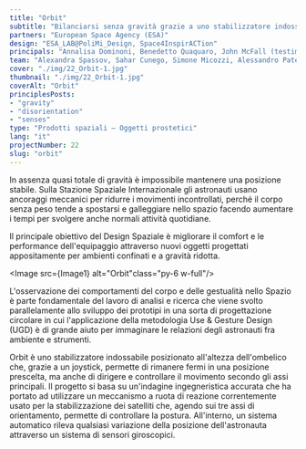 ```yaml
---
title: "Orbit"
subtitle: "Bilanciarsi senza gravità grazie a uno stabilizzatore indossabile ispirato alla tecnologia dei satelliti che aiuta a mantenere la postura neutra."
partners: "European Space Agency (ESA)"
design: "ESA_LAB@PoliMi_Design, Space4InspirACTion"
principals: "Annalisa Dominoni, Benedetto Quaquaro, John McFall (testimonial)"
team: "Alexandra Spassov, Sahar Cunego, Simone Micozzi, Alessandro Paterlini"
cover: "./img/22_Orbit-1.jpg"
thumbnail: "./img/22_Orbit-1.jpg"
coverAlt: "Orbit"
principlesPosts: 
- "gravity" 
- "disorientation" 
- "senses"
type: "Prodotti spaziali — Oggetti prostetici"
lang: "it"
projectNumber: 22
slug: "orbit"
---
```



In assenza quasi totale di gravità è impossibile mantenere una posizione stabile. Sulla Stazione Spaziale Internazionale gli astronauti usano ancoraggi meccanici per ridurre i movimenti incontrollati, perché il corpo senza peso tende a spostarsi e galleggiare nello spazio facendo aumentare i tempi per svolgere anche normali attività quotidiane.

Il principale obiettivo del Design Spaziale è migliorare il comfort e le performance dell'equipaggio attraverso nuovi oggetti progettati appositamente per ambienti confinati e a gravità ridotta.

<Image src={Image1} alt="Orbit"class="py-6 w-full"/>

L'osservazione dei comportamenti del corpo e delle gestualità nello Spazio è parte fondamentale del lavoro di analisi e ricerca che viene svolto parallelamente allo sviluppo dei prototipi in una sorta di progettazione circolare in cui l'applicazione della metodologia Use & Gesture Design (UGD) è di grande aiuto per immaginare le relazioni degli astronauti fra ambiente e strumenti. 

Orbit è uno stabilizzatore indossabile posizionato all'altezza dell'ombelico che, grazie a un joystick, permette di rimanere fermi in una posizione prescelta, ma anche di dirigere e controllare il movimento secondo gli assi principali. Il progetto si basa su un'indagine ingegneristica accurata che ha portato ad utilizzare un meccanismo a ruota di reazione correntemente usato per la stabilizzazione dei satelliti che, agendo sui tre assi di orientamento, permette di controllare la postura. All'interno, un sistema automatico rileva qualsiasi variazione della posizione dell'astronauta attraverso un sistema di sensori giroscopici.